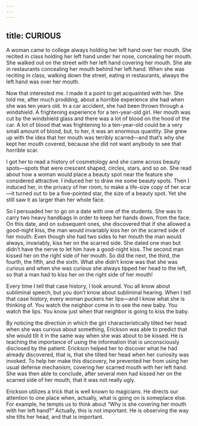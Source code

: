 ```yaml
---
---
---
```

title: CURIOUS
---




A woman came to college always holding her left hand over her mouth. She recited in class holding her left hand under her nose, concealing her mouth. She walked out on the street with her left hand covering her mouth. She ate in restaurants concealing her mouth behind her left hand. When she was reciting in class, walking down the street, eating in restaurants, always the left hand was over her mouth.

Now that interested me. I made it a point to get acquainted with her. She told me, after much prodding, about a horrible experience she had when she was ten years old. In a car accident, she had been thrown through a windshield. A frightening experience for a ten-year-old girl. Her mouth was cut by the windshield glass and there was a lot of blood on the hood of the car. A lot of blood that was frightening to a ten-year-old could be a very small amount of blood, but, to her, it was an enormous quantity. She grew up with the idea that her mouth was terribly scarred—and that’s why she kept her mouth covered, because she did not want anybody to see that horrible scar.

I got her to read a history of cosmetology and she came across beauty spots—spots that were crescent shaped, circles, stars, and so on. She read about how a woman would place a beauty spot near the feature she considered attractive. I induced her to draw me some beauty spots. Then I induced her, in the privacy of her room, to make a life-size copy of her scar—it turned out to be a five-pointed star, the size of a beauty spot. Yet she still saw it as larger than her whole face.

So I persuaded her to go on a date with one of the students. She was to carry two heavy handbags in order to keep her hands down, from the face. On this date, and on subsequent ones, she discovered that if she allowed a good-night kiss, the man would invariably kiss her on the scarred side of her mouth. Even though she had two sides to her mouth the man would always, invariably, kiss her on the scarred side. She dated one man but didn’t have the nerve to let him have a good-night kiss. The second man kissed her on the right side of her mouth. So did the next, the third, the fourth, the fifth, and the sixth. What she didn’t know was that she was curious and when she was curious she always tipped her head to the left, so that a man had to kiss her on the right side of her mouth!

Every time I tell that case history, I look around. You all know about subliminal speech, but you don’t know about subliminal hearing. When I tell that case history, every woman puckers her lips—and I know what she is thinking of. You watch the neighbor come in to see the new baby. You watch the lips. You know just when that neighbor is going to kiss the baby.




By noticing the direction in which the girl characteristically tilted her head when she was curious about something, Erickson was able to predict that she would tilt it in the same way when she was about to be kissed. He is teaching the importance of using the information that is unconsciously disclosed by the patient. Erickson helped her to discover what he had already discovered, that is, that she tilted her head when her curiosity was invoked. To help her make this discovery, he prevented her from using her usual defense mechanism, covering her scarred mouth with her left hand. She was then able to conclude, after several men had kissed her on the scarred side of her mouth, that it was not really ugly.

Erickson utilizes a trick that is well known to magicians. He directs our attention to one place when, actually, what is going on is someplace else. For example, he tempts us to think about “Why is she covering her mouth with her left hand?” Actually, this is not important. He is observing the way she tilts her head, and that is important.